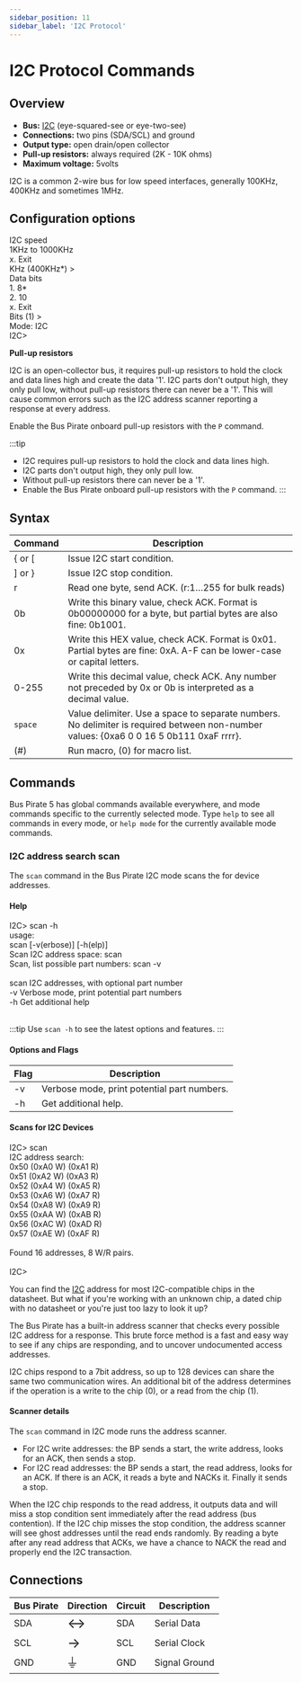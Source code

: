 ```yaml
---
sidebar_position: 11
sidebar_label: 'I2C Protocol'
---
```


# I2C Protocol Commands

## Overview

-   **Bus:** [I2C](http://en.wikipedia.org/wiki/I2c) (eye-squared-see or
    eye-two-see)
-   **Connections:** two pins (SDA/SCL) and ground
-   **Output type:** open drain/open collector
-   **Pull-up resistors:** always required (2K - 10K ohms)
-   **Maximum voltage:** 5volts

I2C is a common 2-wire bus for low speed interfaces, generally 100KHz, 400KHz and sometimes 1MHz.

## Configuration options

<BrowserWindow>
<span className="bp-info">I2C speed</span><br/>
 1KHz to 1000KHz<br/>
 x. <span className="bp-info">Exit</span><br/>
<span className="bp-prompt">KHz (</span>400KHz*<span className="bp-prompt">) ></span> <br/>
<span className="bp-info">Data bits</span><br/>
 1. <span className="bp-info">8*</span><br/>
 2. <span className="bp-info">10</span><br/>
 x. <span className="bp-info">Exit</span><br/>
<span className="bp-prompt">Bits (</span>1<span className="bp-prompt">) ></span> <br/>
<span className="bp-info">Mode:</span> I2C<br/>
<span className="bp-prompt">I2C></span> <br/>
</BrowserWindow>

**Pull-up resistors**

I2C is an open-collector bus, it requires pull-up resistors to hold the
clock and data lines high and create the data '1'. I2C parts don't
output high, they only pull low, without pull-up resistors there can
never be a '1'. This will cause common errors such as the I2C address
scanner reporting a response at every address. 

Enable the Bus Pirate onboard pull-up resistors with the ```P``` command.

:::tip
- I2C requires pull-up resistors to hold the clock and data lines high.
- I2C parts don't output high, they only pull low.
- Without pull-up resistors there can never be a '1'. 
- Enable the Bus Pirate onboard pull-up resistors with the ```P``` command.
:::

## Syntax

|Command|Description|
|-------|-----------|
| { or [ | Issue I2C start condition. |
| ] or } | Issue I2C stop condition. |
| r       | Read one byte, send ACK. (r:1…255 for bulk reads)|
| 0b      | Write this binary value, check ACK. Format is 0b00000000 for a byte, but partial bytes are also fine: 0b1001.|
| 0x      | Write this HEX value, check ACK. Format is 0x01. Partial bytes are fine: 0xA. A-F can be lower-case or capital letters. |
| 0-255   | Write this decimal value, check ACK. Any number not preceded by 0x or 0b is interpreted as a decimal value. |
| ```space```| Value delimiter. Use a space to separate numbers. No delimiter is required between non-number values: {0xa6 0 0 16 5 0b111 0xaF rrrr}. |
| \(#\)   | Run macro, (0) for macro list. |

## Commands

Bus Pirate 5 has global commands available everywhere, and mode commands specific to the currently selected mode. Type ```help``` to see all commands in every mode, or ```help mode``` for the currently available mode commands.

### I2C address search scan

The ```scan``` command in the Bus Pirate I2C mode scans the for device addresses.

#### Help

<BrowserWindow>
<span className="bp-prompt">I2C></span> scan -h<br/>
usage:<br/>
<span className="bp-info">scan	[-v(erbose)] [-h(elp)]</span><br/>
<span className="bp-info">Scan I2C address space: scan</span><br/>
<span className="bp-info">Scan, list possible part numbers: scan -v</span><br/>
<br/>
<span className="bp-info">scan I2C addresses, with optional part number</span><br/>
<span className="bp-prompt">-v</span>	<span className="bp-info">Verbose mode, print potential part numbers</span><br/>
<span className="bp-prompt">-h</span>	<span className="bp-info">Get additional help</span><br/>
<br/>
</BrowserWindow>

:::tip
Use ```scan -h``` to see the latest options and features.
:::

#### Options and Flags 

|Flag|Description|
|----|-----------|
| -v | Verbose mode, print potential part numbers. |    
|-h | Get additional help. |

#### Scans for I2C Devices

<BrowserWindow>
<span className="bp-prompt">I2C></span> scan<br/>
I2C address search:<br/>
0x50 (0xA0 W) (0xA1 R)<br/>
0x51 (0xA2 W) (0xA3 R)<br/>
0x52 (0xA4 W) (0xA5 R)<br/>
0x53 (0xA6 W) (0xA7 R)<br/>
0x54 (0xA8 W) (0xA9 R)<br/>
0x55 (0xAA W) (0xAB R)<br/>
0x56 (0xAC W) (0xAD R)<br/>
0x57 (0xAE W) (0xAF R)<br/>
<br/>
Found 16 addresses, 8 W/R pairs.<br/>
<br/>
<span className="bp-prompt">I2C></span> <br/>
</BrowserWindow>

You can find the [I2C](http://en.wikipedia.org/wiki/I%C2%B2C) address
for most I2C-compatible chips in the datasheet. But what if you're
working with an unknown chip, a dated chip with no datasheet or you're
just too lazy to look it up?

The Bus Pirate has a built-in address scanner that checks every possible I2C address for a
response. This brute force method is a fast and easy way to see if any
chips are responding, and to uncover undocumented access addresses.

I2C chips respond to a 7bit address, so up to 128 devices can share the
same two communication wires. An additional bit of the address
determines if the operation is a write to the chip (0), or a read from
the chip (1).

#### Scanner details

The ```scan``` command in I2C mode runs the address scanner.

-   For I2C write addresses: the BP sends a start, the write address,
    looks for an ACK, then sends a stop.
-   For I2C read addresses: the BP sends a start, the read address,
    looks for an ACK. If there is an ACK, it reads a byte and NACKs it.
    Finally it sends a stop.

When the I2C chip responds to the read address, it outputs data and will
miss a stop condition sent immediately after the read address (bus
contention). If the I2C chip misses the stop condition, the address
scanner will see ghost addresses until the read ends randomly. By
reading a byte after any read address that ACKs, we have a chance to
NACK the read and properly end the I2C transaction.

<!--

## ACK/NACK management

These examples read and write from the RAM of a DS1307 RTC chip.
```
I2C> [0xd1 rrrr]
I2C START CONDITION
WRITE: 0xD1 GOT ACK: YES**<<<read address** 
READ: 0×07 ACK **<<<sent ACK*[ 
READ: 0x06 ACK 
READ: 0x05 ACK 
READ: 0x04 NACK **<<<last read before STOP, sent NACK** 
I2C STOP CONDITION 
I2C>
```
I2C read operations must be ACKed
or NACKed by the host (the Bus Pirate). The Bus Pirate automates this,
but you should know a few rules about how it works.

The I2C library doesn't ACK/NACK a read operation until the following
command. If the next command is a STOP (or START) the Bus Pirate sends a
NACK bit. On all other commands it sends an ACK bit. The terminal output
displays the (N)ACK status. 
```
I2C> [0xd1 r:5] 
I2C START CONDITION
WRITE: 0xD1 GOT ACK: YES 
BULK READ 0×05 BYTES: 
0×07 ACK 0×06 ACK 0×05 ACK 0×04 ACK 0×03 NACK 
I2C STOP CONDITION 
I2C> 
```
Nothing changes for write commands because the slave ACKs to the Bus Pirate during
writes. Here’s an example using the bulk read command (r:5).
```
I2C>[0xd1 r **<<<setup and read one byte** 
I2C START CONDITION 
WRITE: 0xD1 GOT ACK: YES 
READ: 0x07 *(N)ACK PENDING **<<<no ACK sent yet** 
I2C>r**<<<read another byte** 
ACK**<<<ACK for previous byte** 
READ: 0x06 *(N)ACK PENDING**<<<no ACK yet** 
I2C>] **<<<STOP command** 
NACK **<<<next command is STOP, so NACK** 
I2C STOP CONDITION 
I2C> 
```
A consequence of the
delayed ACK/NACK system is that partial transactions will leave read
operations incomplete.

Here, we setup a read operation ([0xd1) and read a byte (r). Since the
Bus Pirate has no way of knowing if the next operation will be another
read (r) or a stop condition (]), it leaves the ninth bit hanging. The
warning “*(N)ACK PENDING” alerts you to this state.

Our next command is another read (r), so the Bus Pirate ACKs the
previous read and gets another byte. Again, it leaves the (N)ACK bit
pending until the next command.

The final command is STOP (]). The Bus Pirate ends the read with a NACK
and then sends the stop condition.
-->
## Connections

| Bus Pirate | Direction                     | Circuit | Description   |
|------------|--------------------------|---------|---------------|
| SDA       | <font size="+2">↔</font> | SDA     | Serial Data   |
| SCL        | <font size="+2">→</font> | SCL     | Serial Clock  |
| GND        | <font size="+2">⏚</font> | GND     | Signal Ground |
